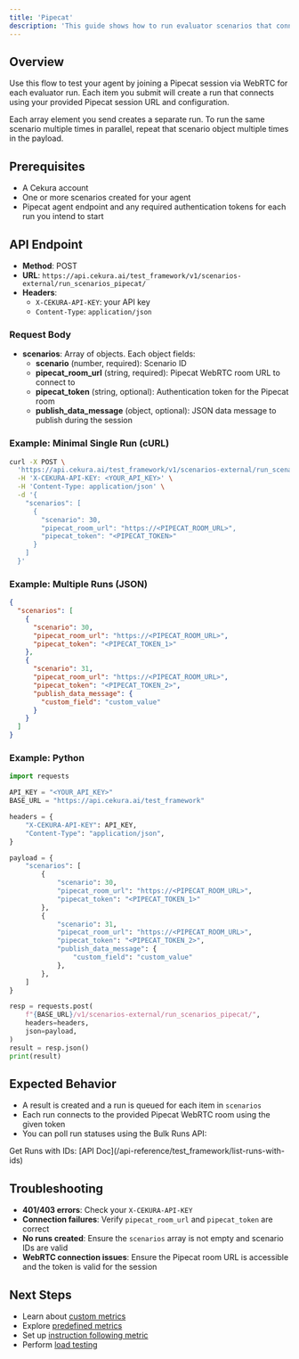 ---
title: 'Pipecat'
description: 'This guide shows how to run evaluator scenarios that connect to a Pipecat agent over WebRTC.'
---

## Overview

Use this flow to test your agent by joining a Pipecat session via WebRTC for each evaluator run. Each item you submit will create a run that connects using your provided Pipecat session URL and configuration.

<Note>
  Each array element you send creates a separate run. To run the same scenario multiple times in parallel, repeat that scenario object multiple times in the payload.
</Note>

## Prerequisites
- A Cekura account
- One or more scenarios created for your agent
- Pipecat agent endpoint and any required authentication tokens for each run you intend to start

## API Endpoint

- **Method**: POST
- **URL**: `https://api.cekura.ai/test_framework/v1/scenarios-external/run_scenarios_pipecat/`
- **Headers**:
  - `X-CEKURA-API-KEY`: your API key
  - `Content-Type`: `application/json`

### Request Body

- **scenarios**: Array of objects. Each object fields:
  - **scenario** (number, required): Scenario ID
  - **pipecat_room_url** (string, required): Pipecat WebRTC room URL to connect to
  - **pipecat_token** (string, optional): Authentication token for the Pipecat room
  - **publish_data_message** (object, optional): JSON data message to publish during the session

### Example: Minimal Single Run (cURL)

```bash
curl -X POST \
  'https://api.cekura.ai/test_framework/v1/scenarios-external/run_scenarios_pipecat/' \
  -H 'X-CEKURA-API-KEY: <YOUR_API_KEY>' \
  -H 'Content-Type: application/json' \
  -d '{
    "scenarios": [
      {
        "scenario": 30,
        "pipecat_room_url": "https://<PIPECAT_ROOM_URL>",
        "pipecat_token": "<PIPECAT_TOKEN>"
      }
    ]
  }'
```

### Example: Multiple Runs (JSON)

```json
{
  "scenarios": [
    {
      "scenario": 30,
      "pipecat_room_url": "https://<PIPECAT_ROOM_URL>",
      "pipecat_token": "<PIPECAT_TOKEN_1>"
    },
    {
      "scenario": 31,
      "pipecat_room_url": "https://<PIPECAT_ROOM_URL>",
      "pipecat_token": "<PIPECAT_TOKEN_2>",
      "publish_data_message": {
        "custom_field": "custom_value"
      }
    }
  ]
}
```

### Example: Python

```python
import requests

API_KEY = "<YOUR_API_KEY>"
BASE_URL = "https://api.cekura.ai/test_framework"

headers = {
    "X-CEKURA-API-KEY": API_KEY,
    "Content-Type": "application/json",
}

payload = {
    "scenarios": [
        {
            "scenario": 30,
            "pipecat_room_url": "https://<PIPECAT_ROOM_URL>",
            "pipecat_token": "<PIPECAT_TOKEN_1>"
        },
        {
            "scenario": 31,
            "pipecat_room_url": "https://<PIPECAT_ROOM_URL>",
            "pipecat_token": "<PIPECAT_TOKEN_2>",
            "publish_data_message": {
                "custom_field": "custom_value"
            },
        },
    ]
}

resp = requests.post(
    f"{BASE_URL}/v1/scenarios-external/run_scenarios_pipecat/",
    headers=headers,
    json=payload,
)
result = resp.json()
print(result)
```

## Expected Behavior
- A result is created and a run is queued for each item in `scenarios`
- Each run connects to the provided Pipecat WebRTC room using the given token
- You can poll run statuses using the Bulk Runs API:

<Card title="API Reference" icon="link">
Get Runs with IDs: [API Doc](/api-reference/test_framework/list-runs-with-ids)
</Card>

## Troubleshooting
- **401/403 errors**: Check your `X-CEKURA-API-KEY`
- **Connection failures**: Verify `pipecat_room_url` and `pipecat_token` are correct
- **No runs created**: Ensure the `scenarios` array is not empty and scenario IDs are valid
- **WebRTC connection issues**: Ensure the Pipecat room URL is accessible and the token is valid for the session

## Next Steps
- Learn about [custom metrics](/documentation/key-concepts/metrics/custom-metrics)
- Explore [predefined metrics](/documentation/key-concepts/metrics/pre-defined-metrics)
- Set up [instruction following metric](/documentation/key-concepts/metrics/instruction-following-metric)
- Perform [load testing](/documentation/guides/testing-agents/load-testing)
